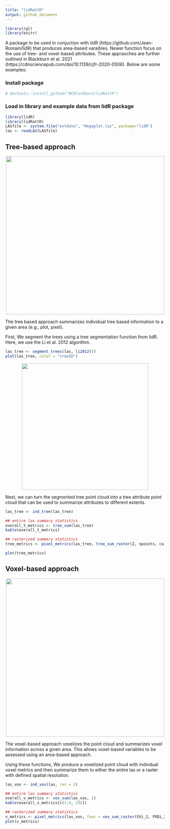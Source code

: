 ```yaml
---
title: "lidRattR"
output: github_document
---
```


```r
library(rgl)
library(knitr)
```


  A package to be used in conjuction with lidR (https://github.com/Jean-Romain/lidR) that produces area-based varaibles. Newer function focus on the use of tree- and voxel-based attributes. These appraoches are further outlined in Blackburn et al. 2021 (https://cdnsciencepub.com/doi/10.1139/cjfr-2020-0506). Below are some examples:

### Install package

```r
# devtools::install_github("RCBlackburn/lidRattR")
```

### Load in library and example data from lidR package

```r
library(lidR)
library(lidRattR)
LASfile <- system.file("extdata", "Megaplot.laz", package="lidR")
las <- readLAS(LASfile)
```


## Tree-based approach

<p align="center">
<img src="viz/tree.gif" height="500" align="middle">
</p>

The tree based approach summarizes individual tree based information to a given area (e.g., plot, pixel).

First, We segment the trees using a tree segmentation function from lidR. Here, we use the Li et al. 2012 algorithm.

```r
las_tree <- segment_trees(las, li2012())
plot(las_tree, color = "treeID")
```

<p align="center">
<img src="viz/seg_tree.png" height="400">
</p>

Next, we can turn the segmented tree point cloud into a tree attribute point cloud that can be used to summarize attributes to different extents. 

```r
las_tree <- ind_tree(las_tree)

## entire las summary statistics 
overall_t_metrics <- tree_sum(las_tree)
kable(overall_t_metrics)

## rasterized summary statistics 
tree_metrics <- pixel_metrics(las_tree, tree_sum_raster(Z, npoints, ca), res = 20)

plot(tree_metrics)
```

## Voxel-based approach

<p align="center">
<img src="viz/voxel.gif" height="500" align="middle">
</p>

The voxel-based approach voxelizes the point cloud and summarizes voxel information across a given area. This allows voxel-based variables to be assessed using an area-based approach. 

Using these functions, We produce a voxelized point cloud with indivdual voxel metrics and then summarize them to either the entire las or a raster with defined spatial resolution. 

```r
las_vox <- ind_vox(las, res = 2)

## entire las summary statistics 
overall_v_metrics <- vox_sum(las_vox, 2)
kable(overall_v_metrics[c(1:4, 33)])

## rasterized summary statistics  
v_metrics <- pixel_metrics(las_vox, func = vox_sum_raster(SVi_2, FRDi_2, PDi_2, PDi_above_2, vox_res = 2), res = 20)
plot(v_metrics)
```

